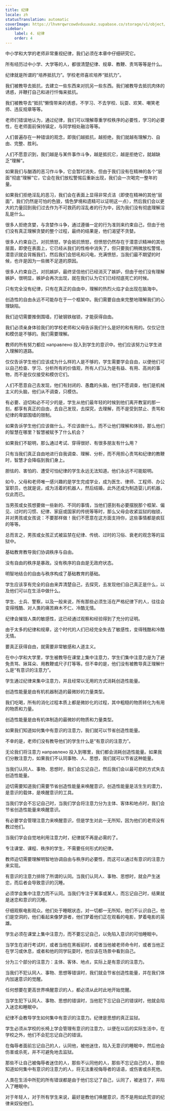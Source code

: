 ```yaml
---
title: 纪律
locale: zh
statusTranslation: automatic
coverImage: https://lhvmrqwrcowdvduuaukz.supabase.co/storage/v1/object/public/strapi-uploads/small_cover-educacion-fundamental.webp-2d51a7828a2b1309555be27f7e2a61a0.webp
sidebar:
    label: 4. 纪律
    order: 4
---
```

中小学和大学的老师非常重视纪律，我们必须在本章中仔细研究它。

所有经历过中小学、大学等的人，都很清楚纪律、规章、教鞭、责骂等等是什么。

纪律就是所谓的“培养抵抗力”。学校老师喜欢培养“抵抗力”。

我们被教导去抵抗，去建立一些东西来对抗另一些东西。我们被教导去抵抗肉体的诱惑，并鞭打自己和进行忏悔来抵抗。

我们被教导去“抵抗”懒惰带来的诱惑，不学习、不去学校、玩耍、欢笑、嘲笑老师、违反规章等等。

老师们错误地认为，通过纪律，我们可以理解尊重学校秩序的必要性，学习的必要性，在老师面前保持镇定，与同学相处融洽等等。

人们普遍存在一种错误的观念，即我们越抵抗，越拒绝，我们就越有理解力、自由、完整、胜利。

人们不愿意识到，我们越是与某件事作斗争，越是抵抗它，越是拒绝它，就越缺乏“理解”。

如果我们与酗酒的恶习作斗争，它会暂时消失，但由于我们没有在精神的各个“层面”彻底“理解”它，它会在我们放松警惕后重新出现，我们会一次喝完一整年的量。

如果我们拒绝淫乱的恶习，我们会在表面上显得非常贞洁（即使在精神的其他“层面”，我们仍然是可怕的色狼，情色梦境和遗精可以证明这一点），然后我们会以更大的力量回到我们过去作为不可救药的淫乱者的行为中，因为我们没有彻底理解淫乱是什么。

很多人拒绝贪婪，与贪婪作斗争，通过遵循一定的行为准则来约束自己，但由于他们没有真正理解贪婪的整个过程，最终的结果是，他们渴望不贪婪。

很多人约束自己，对抗愤怒，学会抵抗愤怒，但愤怒仍然存在于潜意识精神的其他层面，即使在表面上，它已经从我们的性格中消失了，但只要我们稍微放松警惕，潜意识就会背叛我们，然后我们会怒吼和闪电，充满愤怒，当我们最不期望的时候，也许是因为一些微不足道的原因。

很多人约束自己，对抗嫉妒，最终坚信他们已经消灭了嫉妒，但由于他们没有理解嫉妒，很明显，嫉妒会再次出现，就在我们认为它们已经彻底死亡的时候。

只有完全没有纪律，只有在真正的自由中，理解的热烈火焰才会出现在脑海中。

创造性的自由永远不可能存在于一个框架中。我们需要自由来完整地理解我们的心理缺陷。

我们迫切需要推倒围墙，打破钢铁枷锁，才能获得自由。

我们必须亲身体验我们的学校老师和父母告诉我们什么是好的和有用的。仅仅记住和模仿是不够的。我们需要理解。

教师的所有努力都应 направлено 投入到学生的意识中。他们应该努力让学生进入理解的道路。

仅仅告诉学生他们应该成为什么样的人是不够的，学生需要学会自由，以便他们可以自己检查、学习、分析所有的价值观，所有人们认为是有益、有用、高尚的事物，而不是仅仅接受和模仿它们。

人们不愿意自己去发现，他们有封闭的、愚蠢的头脑，他们不愿调查，他们是机械主义的头脑，他们从不调查，只模仿。

有必要、迫切和必不可少的是，学生从他们最年轻的时候到他们离开教室的那一刻，都享有真正的自由，去自己发现，去探究，去理解，而不是受到禁止、责骂和纪律的卑鄙围墙的限制。

如果告诉学生他们应该做什么，不应该做什么，而不让他们理解和体验，那么他们的智慧在哪里？智慧被赋予了什么机会？

如果我们不聪明，那么通过考试、穿得很好、有很多朋友有什么用？

只有当我们真正自由地进行自我调查、理解、分析，而不用担心责骂和纪律的教鞭时，智慧才会降临到我们身上。

胆怯的、害怕的、遭受可怕纪律的学生永远无法知道。他们永远不可能聪明。

如今，父母和老师唯一感兴趣的是学生完成学业，成为医生、律师、工程师、办公室职员，也就是说，成为活着的机器人，然后结婚，此外还成为制造婴儿的机器，仅此而已。

当男孩或女孩想要做一些新的、不同的事情，当他们感到有必要摆脱那个框架、偏见、过时的习惯、纪律、家庭或国家的传统等等时，那么父母会收紧监狱的枷锁，并对男孩或女孩说：不要那样做！我们不愿意在这方面支持你，这些事情都是疯狂的等等。

总而言之，男孩或女孩正式被监禁在纪律、传统、过时的习俗、衰老的观念等的监狱中。

基础教育教导我们协调秩序与自由。

没有自由的秩序是暴政。没有秩序的自由是无政府状态。

明智地结合的自由与秩序构成了基础教育的基础。

学生应该享有完全的自由来弄清楚自己，去探究，去发现他们自己真正是什么，以及他们可以在生活中做什么。

学生、士兵、警察，以及一般来说，所有那些必须生活在严格纪律下的人，往往会变得残酷、对人类的痛苦麻木不仁、冷酷无情。

纪律会摧毁人类的敏感性，这已经通过观察和经验得到了充分的证明。

由于太多的纪律和规章，这个时代的人们已经完全失去了敏感性，变得残酷和冷酷无情。

要真正获得自由，就需要非常敏感和人道主义。

在中小学和大学里，学生被教导在课堂上集中注意力，学生们集中注意力是为了避免责骂、揪耳朵、用教鞭或尺子打等等。但不幸的是，他们没有被教导真正理解什么是“有意识的注意力”。

学生通过纪律来集中注意力，并且经常以无用的方式消耗创造性能量。

创造性能量是由有机机器制造的最微妙的力量类型。

我们吃喝，所有的消化过程本质上都是微妙化的过程，其中粗糙的物质转化为有用的物质和力量。

创造性能量是由有机体制造的最微妙的物质和力量类型。

如果我们知道如何集中有意识的注意力，我们就可以节省创造性能量。

不幸的是，老师们没有教导他们的学生什么是“有意识的注意力”。

无论我们将注意力 направлено 投入到哪里，我们都会消耗创造性能量。如果我们分散注意力，如果我们不认同事物、人、思想，我们就可以节省这种能量。

当我们认同人、事物、思想时，我们会忘记自己，然后我们会以最可悲的方式失去创造性能量。

迫切需要知道我们需要节省创造性能量来唤醒意识，创造性能量是活生生的潜力，是意识的载体，是唤醒意识的工具。

当我们学会不忘记自己时，当我们学会将注意力分为主体、客体和地点时，我们会节省创造性能量来唤醒意识。

有必要学会管理注意力来唤醒意识，但是学生对此一无所知，因为他们的老师没有教过他们。

当我们学会自觉地利用注意力时，纪律就不再是必需的了。

专注课堂、课程、秩序的学生，不需要任何形式的纪律。

教师迫切需要理解明智地协调自由与秩序的必要性，而这可以通过有意识的注意力来实现。

有意识的注意力排除了所谓的认同。当我们认同人、事物、思想时，就会产生迷恋，而后者会导致意识的沉睡。

必须学会集中注意力而不认同。当我们专注于某事或某人，而忘记自己时，结果就是迷恋和意识的沉睡。

仔细观察电影观众。他们处于睡眠状态，对一切都一无所知，他们不认识自己，他们是空洞的，他们看起来像梦游者，他们梦着他们正在观看的电影，梦着电影的英雄。

学生必须在课堂上集中注意力，而不要忘记自己，以免陷入意识的可怕睡眠中。

当学生在进行考试时，或者当他在黑板前时，或者当他被老师命令时，或者当他正在学习或休息，或者和他的同学玩耍时，他应该在场景中看到自己。

分为三个部分的注意力：主体、客体、地点，实际上是有意识的注意力。

当我们不犯认同人、事物、思想等错误时，我们就会节省创造性能量，并在我们体内加速意识的觉醒。

任何想要在更高世界唤醒意识的人，都必须从此时此地开始觉醒。

当学生犯下认同人、事物、思想的错误时，当他犯下忘记自己的错误时，他就会陷入迷恋和睡眠中。

纪律不会教导学生如何集中有意识的注意力。纪律是思想的真正监狱。

学生必须从学校的长椅上学会管理有意识的注意力，以便在以后的实际生活中，在学校之外，他们不会犯忘记自己的错误。

在侮辱者面前忘记自己的人，认同他，被他迷住，陷入无意识的睡眠中，然后他会伤害或杀死，并不可避免地去监狱。

那些不让自己被侮辱者迷住的人，那些不认同他的人，那些不忘记自己的人，那些知道如何集中有意识的注意力的人，将无法重视侮辱者的话语，或伤害或杀死他。

人类在生活中所犯的所有错误都是由于他们忘记了自己，认同了，被迷住了，并陷入了睡眠中。

对于年轻人，对于所有学生来说，最好是教他们唤醒意识，而不是用如此荒谬的纪律来奴役他们。


